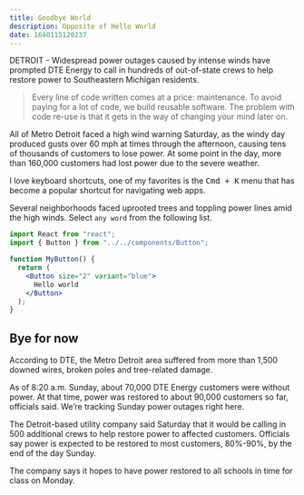 ```yaml
---
title: Goodbye World
description: Opposite of Hello World
date: 1640115120237
---
```


DETROIT - Widespread power outages caused by intense winds have prompted DTE
Energy to call in hundreds of out-of-state crews to help restore power to
Southeastern Michigan residents.

> Every line of code written comes at a price: maintenance. To avoid paying for
> a lot of code, we build reusable software. The problem with code re-use is
> that it gets in the way of changing your mind later on.

All of Metro Detroit faced a high wind warning Saturday, as the windy day
produced gusts over 60 mph at times through the afternoon, causing tens of
thousands of customers to lose power. At some point in the day, more than
160,000 customers had lost power due to the severe weather.

I love keyboard shortcuts, one of my favorites is the <kbd><Kbd>Cmd</Kbd> +
<Kbd>K</Kbd></kbd> menu that has become a popular shortcut for navigating web
apps.

Several neighborhoods faced uprooted trees and toppling power lines amid the
high winds. Select `any word` from the following list.

```jsx line=2,6-8
import React from "react";
import { Button } from "../../components/Button";

function MyButton() {
  return (
    <Button size="2" variant="blue">
      Hello world
    </Button>
  );
}
```

## Bye for now

According to DTE, the Metro Detroit area suffered from more than 1,500 downed
wires, broken poles and tree-related damage.

As of 8:20 a.m. Sunday, about 70,000 DTE Energy customers were without power. At
that time, power was restored to about 90,000 customers so far, officials said.
We’re tracking Sunday power outages right here.

The Detroit-based utility company said Saturday that it would be calling in 500
additional crews to help restore power to affected customers. Officials say
power is expected to be restored to most customers, 80%-90%, by the end of the
day Sunday.

The company says it hopes to have power restored to all schools in time for
class on Monday.
